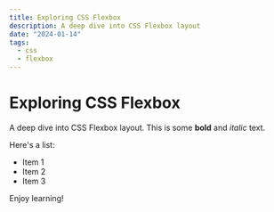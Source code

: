 ```yaml
---
title: Exploring CSS Flexbox
description: A deep dive into CSS Flexbox layout
date: "2024-01-14"
tags:
  - css
  - flexbox
---
```

# Exploring CSS Flexbox

A deep dive into CSS Flexbox layout. This is some **bold** and _italic_ text. 

Here's a list:
- Item 1
- Item 2
- Item 3

Enjoy learning!